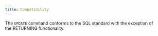 ```yaml
---
title: Compatibility
---
```


The `UPDATE` command conforms to the SQL standard with the exception of the RETURNING functionality.